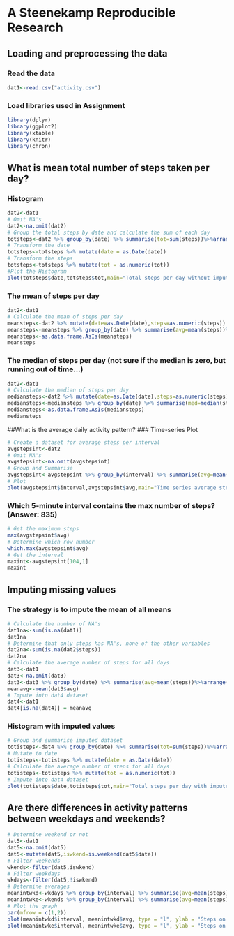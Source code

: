 
# A Steenekamp Reproducible Research
## Loading and preprocessing the data
### Read the data
```{r read}
dat1<-read.csv("activity.csv")
```
### Load libraries used in Assignment
```{r Load libraries}
library(dplyr)
library(ggplot2)
library(xtable)
library(knitr)
library(chron)
```

## What is mean total number of steps taken per day?
### Histogram
```{R total number of steps}
dat2<-dat1
# Omit NA's
dat2<-na.omit(dat2)
# Group the total steps by date and calculate the sum of each day
totsteps<-dat2 %>% group_by(date) %>% summarise(tot=sum(steps))%>%arrange(date)
# Transform the date
totsteps<-totsteps %>% mutate(date = as.Date(date))
# Transform the steps
totsteps<-totsteps %>% mutate(tot = as.numeric(tot))
#Plot the Histogram
plot(totsteps$date,totsteps$tot,main="Total steps per day without imputed NA's",xlab="Date",ylab="Total Steps",type="h",col="blue")
```


### The mean of steps per day
```{r calculate Mean}
dat2<-dat1
# Calculate the mean of steps per day
meansteps<-dat2 %>% mutate(date=as.Date(date),steps=as.numeric(steps))
meansteps<-meansteps %>% group_by(date) %>% summarise(avg=mean(steps))%>%arrange(date)
meansteps<-as.data.frame.AsIs(meansteps)
meansteps
```


### The median of steps per day (not sure if the median is zero, but running out of time...)
```{r median1}
dat2<-dat1
# Calculate the median of steps per day
mediansteps<-dat2 %>% mutate(date=as.Date(date),steps=as.numeric(steps))
mediansteps<-mediansteps %>% group_by(date) %>% summarise(med=median(steps))%>%arrange(date)
mediansteps<-as.data.frame.AsIs(mediansteps)
mediansteps

```

##What is the average daily activity pattern?
### Time-series Plot
```{r Timeseries plot}
# Create a dataset for average steps per interval
avgstepsint<-dat2
# Omit NA's
avgstepsint<-na.omit(avgstepsint)
# Group and Summarise
avgstepsint<-avgstepsint %>% group_by(interval) %>% summarise(avg=mean(steps))%>%arrange(interval)
# Plot
plot(avgstepsint$interval,avgstepsint$avg,main="Time series average steps",xlab="Interval",ylab="Avg Steps",type="l",col="steelblue4")
``` 

### Which 5-minute interval contains the max number of steps? (Answer: 835)
```{r max steps}
# Get the maximum steps
max(avgstepsint$avg)
# Determine which row number
which.max(avgstepsint$avg)
# Get the interval
maxint<-avgstepsint[104,1]
maxint
```
## Imputing missing values
### The strategy is to impute the mean of all means
```{r Strategy for NAs}
# Calculate the number of NA's
dat1na<-sum(is.na(dat1))
dat1na
# Determine that only steps has NA's, none of the other variables
dat2na<-sum(is.na(dat2$steps))
dat2na
# Calculate the average number of steps for all days
dat3<-dat1
dat3<-na.omit(dat3)
dat3<-dat3 %>% group_by(date) %>% summarise(avg=mean(steps))%>%arrange(date)
meanavg<-mean(dat3$avg)
# Impute into dat4 dataset
dat4<-dat1
dat4[is.na(dat4)] = meanavg
```
### Histogram with imputed values

```{r Histogram with imputed values}
# Group and summarise imputed dataset
totisteps<-dat4 %>% group_by(date) %>% summarise(tot=sum(steps))%>%arrange(date)
# Mutate to date
totisteps<-totisteps %>% mutate(date = as.Date(date))
# Calculate the average number of steps for all days
totisteps<-totisteps %>% mutate(tot = as.numeric(tot))
# Impute into dat4 dataset
plot(totisteps$date,totisteps$tot,main="Total steps per day with imputed NA's",xlab="Date",ylab="Total Steps",type="h",col="red")
```    

## Are there differences in activity patterns between weekdays and weekends?
```{r weekends and weekdays}
# Determine weekend or not
dat5<-dat1
dat5<-na.omit(dat5)
dat5<-mutate(dat5,iswkend=is.weekend(dat5$date))
# Filter weekends
wkends<-filter(dat5,iswkend)
# Filter weekdays
wkdays<-filter(dat5,!iswkend)
# Determine averages
meanintwkd<-wkdays %>% group_by(interval) %>% summarise(avg=mean(steps))%>%arrange(interval)
meanintwke<-wkends %>% group_by(interval) %>% summarise(avg=mean(steps))%>%arrange(interval)
# Plot the graph
par(mfrow = c(1,2))
plot(meanintwkd$interval, meanintwkd$avg, type = "l", ylab = "Steps on Weekdays", xlab = "Interval",main="Weekdays",col="red")
plot(meanintwke$interval, meanintwke$avg, type = "l", ylab = "Steps on Weekends", xlab = "Interval",main="Weekends",col="blue") 
```   
